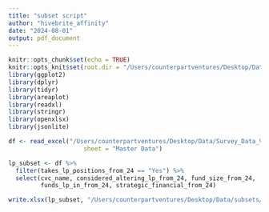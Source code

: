 ```yaml
---
title: "subset script"
author: "hivebrite_affinity"
date: "2024-08-01"
output: pdf_document
---
```


```r
knitr::opts_chunk$set(echo = TRUE)
knitr::opts_knit$set(root.dir = "/Users/counterpartventures/Desktop/Data/")
library(ggplot2)
library(dplyr)
library(tidyr)
library(areaplot)
library(readxl)
library(stringr)
library(openxlsx)
library(jsonlite)
```

```r
df <- read_excel("/Users/counterpartventures/Desktop/Data/Survey_Data_V3.21.xlsx", 
                     sheet = "Master Data")
```


```r
lp_subset <- df %>%
  filter(takes_lp_positions_from_24 == "Yes") %>%
  select(cvc_name, considered_altering_lp_from_24, fund_size_from_24,
         funds_lp_in_from_24, strategic_financial_from_24)

write.xlsx(lp_subset, "/Users/counterpartventures/Desktop/Data/subsets/lp_subset.xlsx")
```

